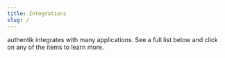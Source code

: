 ```yaml
---
title: Integrations
slug: /
---
```



authentik integrates with many applications. See a full list below and click on any of the items to learn more.

<IntegrationsPage />
